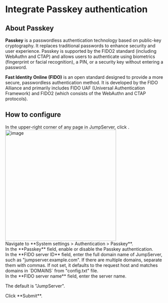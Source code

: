
# Integrate Passkey authentication

## About Passkey

**Passkey** is a passwordless authentication technology based on public-key cryptography. It replaces traditional passwords to enhance security and user experience. Passkey is supported by the FIDO2 standard (including WebAuthn and CTAP) and allows users to authenticate using biometrics (fingerprint or facial recognition), a PIN, or a security key without entering a password.

**Fast Identity Online (FIDO)** is an open standard designed to provide a more secure, passwordless authentication method. It is developed by the FIDO Alliance and primarily includes FIDO UAF (Universal Authentication Framework) and FIDO2 (which consists of the WebAuthn and CTAP protocols).


## How to configure
<Steps>
<div>
In the upper-right corner of any page in JumpServer, click <Icon name="settings"/>.
<img src="/images/docs/admin-guides/system-settings/nav-settings.png" alt="image" width="350"/>

</div>

<div>
Navigate to **System settings > Authentication > Passkey**.
</div>

<div>
In the **Passkey** field, enable or disable the Passkey authentication.
</div>

<div>
In the **FIDO server ID** field, enter the full domain name of JumpServer, such as "jumpserver.example.com".  If there are multiple domains, separate them with commas.
<Alert type="tip">
If not set, it defaults to the request host and matches domains in `DOMAINS` from "config.txt" file.
</Alert>
</div>

<div>
In the **FIDO server name** field, enter the server name. 

The default is "JumpServer".
</div>

<div>
Click **Submit**.
</div>

</Steps>
